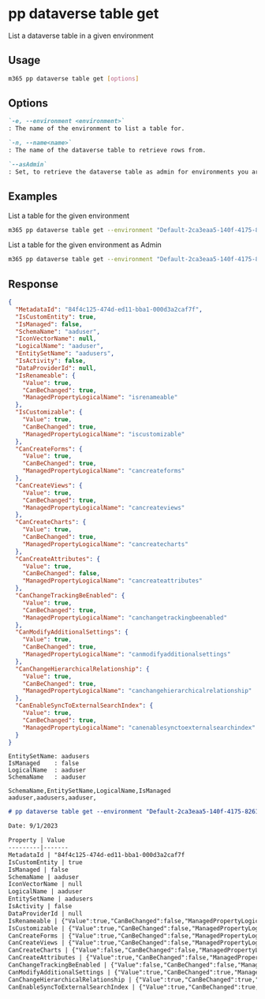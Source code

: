 
# pp dataverse table get

List a dataverse table in a given environment

## Usage

```sh
m365 pp dataverse table get [options]
```

## Options

```md definition-list
`-e, --environment <environment>`
: The name of the environment to list a table for.

`-n, --name<name>`
: The name of the dataverse table to retrieve rows from.

`--asAdmin`
: Set, to retrieve the dataverse table as admin for environments you are not a member of.
```

<Global />

## Examples

List a table for the given environment

```sh
m365 pp dataverse table get --environment "Default-2ca3eaa5-140f-4175-8261-3272edf9f339" --name "aaduser"
```

List a table for the given environment as Admin

```sh
m365 pp dataverse table get --environment "Default-2ca3eaa5-140f-4175-8261-3272edf9f339" --name "aaduser" --asAdmin
```

## Response

<Tabs>
  <TabItem value="JSON">

  ```json
  {
    "MetadataId": "84f4c125-474d-ed11-bba1-000d3a2caf7f",
    "IsCustomEntity": true,
    "IsManaged": false,
    "SchemaName": "aaduser",
    "IconVectorName": null,
    "LogicalName": "aaduser",
    "EntitySetName": "aadusers",
    "IsActivity": false,
    "DataProviderId": null,
    "IsRenameable": {
      "Value": true,
      "CanBeChanged": true,
      "ManagedPropertyLogicalName": "isrenameable"
    },
    "IsCustomizable": {
      "Value": true,
      "CanBeChanged": true,
      "ManagedPropertyLogicalName": "iscustomizable"
    },
    "CanCreateForms": {
      "Value": true,
      "CanBeChanged": true,
      "ManagedPropertyLogicalName": "cancreateforms"
    },
    "CanCreateViews": {
      "Value": true,
      "CanBeChanged": true,
      "ManagedPropertyLogicalName": "cancreateviews"
    },
    "CanCreateCharts": {
      "Value": true,
      "CanBeChanged": true,
      "ManagedPropertyLogicalName": "cancreatecharts"
    },
    "CanCreateAttributes": {
      "Value": true,
      "CanBeChanged": false,
      "ManagedPropertyLogicalName": "cancreateattributes"
    },
    "CanChangeTrackingBeEnabled": {
      "Value": true,
      "CanBeChanged": true,
      "ManagedPropertyLogicalName": "canchangetrackingbeenabled"
    },
    "CanModifyAdditionalSettings": {
      "Value": true,
      "CanBeChanged": true,
      "ManagedPropertyLogicalName": "canmodifyadditionalsettings"
    },
    "CanChangeHierarchicalRelationship": {
      "Value": true,
      "CanBeChanged": true,
      "ManagedPropertyLogicalName": "canchangehierarchicalrelationship"
    },
    "CanEnableSyncToExternalSearchIndex": {
      "Value": true,
      "CanBeChanged": true,
      "ManagedPropertyLogicalName": "canenablesynctoexternalsearchindex"
    }
  }
  ```

  </TabItem>
  <TabItem value="Text">

  ```text
  EntitySetName: aadusers
  IsManaged    : false
  LogicalName  : aaduser
  SchemaName   : aaduser
  ```

  </TabItem>
  <TabItem value="CSV">

  ```csv
  SchemaName,EntitySetName,LogicalName,IsManaged
  aaduser,aadusers,aaduser,
  ```

  </TabItem>
  <TabItem value="Markdown">

  ```md
  # pp dataverse table get --environment "Default-2ca3eaa5-140f-4175-8261-3272edf9f339" --name "aaduser"

  Date: 9/1/2023

  Property | Value
  ---------|-------
  MetadataId | "84f4c125-474d-ed11-bba1-000d3a2caf7f
  IsCustomEntity | true
  IsManaged | false
  SchemaName | aaduser
  IconVectorName | null
  LogicalName | aaduser
  EntitySetName | aadusers
  IsActivity | false
  DataProviderId | null
  IsRenameable | {"Value":true,"CanBeChanged":false,"ManagedPropertyLogicalName":"isrenameable"}
  IsCustomizable | {"Value":true,"CanBeChanged":false,"ManagedPropertyLogicalName":"iscustomizable"}
  CanCreateForms | {"Value":true,"CanBeChanged":false,"ManagedPropertyLogicalName":"cancreateforms"}
  CanCreateViews | {"Value":true,"CanBeChanged":false,"ManagedPropertyLogicalName":"cancreateviews"}
  CanCreateCharts | {"Value":false,"CanBeChanged":false,"ManagedPropertyLogicalName":"cancreatecharts"}
  CanCreateAttributes | {"Value":true,"CanBeChanged":false,"ManagedPropertyLogicalName":"cancreateattributes"}
  CanChangeTrackingBeEnabled | {"Value":false,"CanBeChanged":false,"ManagedPropertyLogicalName":"canchangetrackingbeenabled"}
  CanModifyAdditionalSettings | {"Value":true,"CanBeChanged":true,"ManagedPropertyLogicalName":"canmodifyadditionalsettings"}
  CanChangeHierarchicalRelationship | {"Value":true,"CanBeChanged":true,"ManagedPropertyLogicalName":"canchangehierarchicalrelationship"}
  CanEnableSyncToExternalSearchIndex | {"Value":true,"CanBeChanged":true,"ManagedPropertyLogicalName":"canenablesynctoexternalsearchindex"}
  ```

  </TabItem>
</Tabs>

